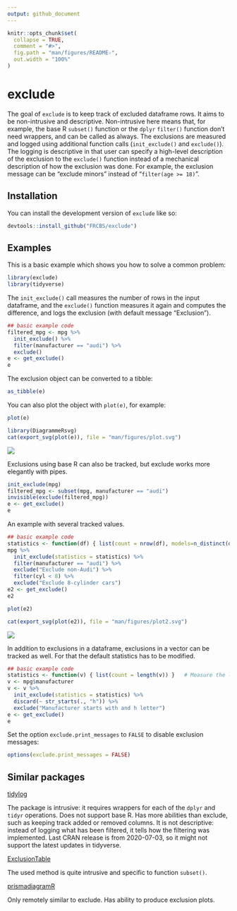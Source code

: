 ```yaml
---
output: github_document
---
```


<!-- README.md is generated from README.Rmd. Please edit that file -->

```r
knitr::opts_chunk$set(
  collapse = TRUE,
  comment = "#>",
  fig.path = "man/figures/README-",
  out.width = "100%"
)
```

# exclude

<!-- badges: start -->
<!-- badges: end -->

The goal of `exclude` is to keep track of excluded dataframe rows.
It aims to be non-intrusive and descriptive. Non-intrusive here means that,
for example, the base R `subset()` function or the `dplyr` `filter()` function 
don't need wrappers,
and can be called as always. The exclusions are measured and logged using additional
function calls (`init_exclude()` and `exclude()`). The logging is descriptive in that
user can specify a high-level description of the exclusion to the `exclude()` function
instead of a mechanical description of how the exclusion was done. For example,
the exclusion message can be "exclude minors" instead of "`filter(age >= 18)`".

## Installation

You can install the development version of `exclude` like so:

``` r
devtools::install_github("FRCBS/exclude")
```

## Examples

This is a basic example which shows you how to solve a common problem:

```r
library(exclude)
library(tidyverse)
```

The `init_exclude()` call measures the number of rows in the input dataframe,
and the `exclude()` function measures it again and computes the difference, and
logs the exclusion (with default message "Exclusion").

```r
## basic example code
filtered_mpg <- mpg %>% 
  init_exclude() %>%
  filter(manufacturer == "audi") %>%
  exclude()
e <- get_exclude()
e
```

The exclusion object can be converted to a tibble:

```r
as_tibble(e)
```

You can also plot the object with `plot(e)`, for example:

```r
plot(e)
```

<!--
Since plot calls DiagrammeR::grViz(), which returns htmlwidget, it cannot be included in an
md file directly. Below I use DiagrammeRsvg::export_svg() to convert htmlwidget to svg,
and then refer to the svg file from the md file. Other solution is to use the webshot2 package:
htmlwidgets::saveWidget(plot(e), "/tmp/x.html")
webshot2::webshot("/tmp/x.html", "/tmp/x.png")
And the refer to the png file from the md file.
-->

```r
library(DiagrammeRsvg)
cat(export_svg(plot(e)), file = "man/figures/plot.svg")
```

![](man/figures/plot.svg)

Exclusions using base R can also be tracked, but exclude works more elegantly with
pipes.

```r
init_exclude(mpg) 
filtered_mpg <- subset(mpg, manufacturer == "audi")
invisible(exclude(filtered_mpg))
e <- get_exclude()
e
```

An example with several tracked values.

```r
## basic example code
statistics <- function(df) { list(count = nrow(df), models=n_distinct(df$model)) }
mpg %>% 
  init_exclude(statistics = statistics) %>%
  filter(manufacturer == "audi") %>%
  exclude("Exclude non-Audi") %>%
  filter(cyl < 8) %>%
  exclude("Exclude 8-cylinder cars")
e2 <- get_exclude()
e2
```

```r
plot(e2)
```

```r
cat(export_svg(plot(e2)), file = "man/figures/plot2.svg")
```

![](man/figures/plot2.svg)

In addition to exclusions in a dataframe, exclusions in a vector can be tracked as well.
For that the default statistics has to be modified.

```r
## basic example code
statistics <- function(v) { list(count = length(v)) }   # Measure the length of the vector
v <- mpg$manufacturer
v <- v %>% 
  init_exclude(statistics = statistics) %>%
  discard(~ str_starts(., "h")) %>%
  exclude("Manufacturer starts with and h letter") 
e <- get_exclude()
e
```

Set the option `exclude.print_messages` to `FALSE` to disable exclusion messages:

```r
options(exclude.print_messages = FALSE)
```

## Similar packages

[tidylog](https://github.com/elbersb/tidylog)

The package is intrusive: it requires wrappers for each of the `dplyr` and `tidyr` operations.
Does not support base R. Has more abilities than exclude, such as keeping track
added or removed columns. It is not descriptive: instead of logging what has been
filtered, it tells how the filtering was implemented. Last CRAN release
is from 2020-07-03, so it might not support the latest updates in tidyverse.

[ExclusionTable](https://cran.r-project.org/web/packages/ExclusionTable/index.html)

The used method is quite intrusive and specific to function `subset()`.

[prismadiagramR](https://cran.r-project.org/web/packages/prismadiagramR/index.html)

Only remotely similar to exclude. Has ability to produce exclusion plots.

